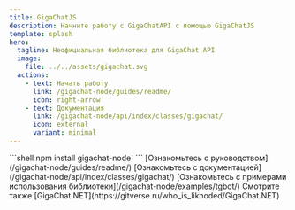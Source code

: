 ```yaml
---
title: GigaChatJS
description: Начните работу с GigaChatAPI с помощью GigaChatJS
template: splash
hero:
  tagline: Неофициальная библиотека для GigaChat API
  image:
    file: ../../assets/gigachat.svg
  actions:
    - text: Начать работу
      link: /gigachat-node/guides/readme/
      icon: right-arrow
    - text: Документация
      link: /gigachat-node/api/index/classes/gigachat/
      icon: external
      variant: minimal
---
```



<CardGrid stagger>
	<Card title="Установите пакет" icon="download">
		```shell
			npm install gigachat-node`
		```
	</Card>
	<Card title="Начните работу" icon="open-book">
		[Ознакомьтесь с руководством](/gigachat-node/guides/readme/)
	</Card>
	<Card title="Документация" icon="open-book">
		[Ознакомьтесь с документацией](/gigachat-node/api/index/classes/gigachat/)
	</Card>
	<Card title="Примеры использования" icon="open-book">
		[Ознакомьтесь с примерами использования библиотеки](/gigachat-node/examples/tgbot/)
	</Card>
	<Card title=".NET Библиотека" icon="open-book">
		Смотрите также [GigaChat.NET](https://gitverse.ru/who_is_likhoded/GigaChat.NET)
	</Card>
</CardGrid>
